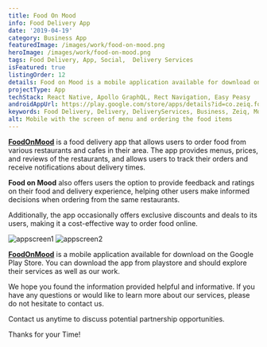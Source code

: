 ```yaml
---
title: Food On Mood
info: Food Delivery App
date: '2019-04-19'
category: Business App
featuredImage: /images/work/food-on-mood.png
heroImage: /images/work/food-on-mood.png
tags: Food Delivery, App, Social,  Delivery Services
isFeatured: true
listingOrder: 12
details: Food on Mood is a mobile application available for download on the Google Play Store. Its primary focus is on providing users with an easy and convenient way to order food online from local restaurants and food joints.
projectType: App
techStack: React Native, Apollo GraphQL, Rect Navigation, Easy Peasy
androidAppUrl: https://play.google.com/store/apps/details?id=co.zeiq.foodonmood&hl=en_IN&gl=US
keywords: Food Delivery, Delivery, DeliveryServices, Business, Zeiq, Mobile Application, restaurants, orders
alt: Mobile with the screen of menu and ordering the food items
---
```


**[FoodOnMood](https://play.google.com/store/apps/details?id=co.zeiq.foodonmood&hl=en_IN&gl=US)** is a food delivery app that allows users to order food from various restaurants and cafes in their area. The app provides menus, prices, and reviews of the restaurants, and allows users to track their orders and receive notifications about delivery times.

**Food on Mood** also offers users the option to provide feedback and ratings on their food and delivery experience, helping other users make informed decisions when ordering from the same restaurants.

Additionally, the app occasionally offers exclusive discounts and deals to its users, making it a cost-effective way to order food online.

![appscreen1](../images/work/food-on-mood-app-ss.png)
![appscreen2](../images/work/food-on-mood-app-ss2.png)

**[FoodOnMood](https://play.google.com/store/apps/details?id=co.zeiq.foodonmood&hl=en_IN&gl=US)** is a mobile application available for download on the Google Play Store.
You can download the app from playstore and should explore their services as well as our work.

We hope you found the information provided helpful and informative. If you have any questions or would like to learn more about our services, please do not hesitate to contact us.

Contact us anytime to discuss potential partnership opportunities.

Thanks for your Time!
